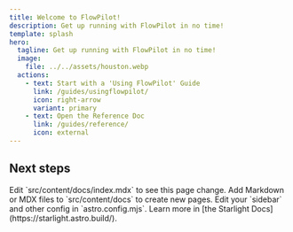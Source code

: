 ```yaml
---
title: Welcome to FlowPilot!
description: Get up running with FlowPilot in no time!
template: splash
hero:
  tagline: Get up running with FlowPilot in no time!
  image:
    file: ../../assets/houston.webp
  actions:
    - text: Start with a 'Using FlowPilot' Guide
      link: /guides/usingflowpilot/
      icon: right-arrow
      variant: primary
    - text: Open the Reference Doc
      link: /guides/reference/
      icon: external
---
```



## Next steps

<CardGrid stagger>
	<Card title="Update content" icon="pencil">
		Edit `src/content/docs/index.mdx` to see this page change.
	</Card>
	<Card title="Add new content" icon="add-document">
		Add Markdown or MDX files to `src/content/docs` to create new pages.
	</Card>
	<Card title="Configure your site" icon="setting">
		Edit your `sidebar` and other config in `astro.config.mjs`.
	</Card>
	<Card title="Read the docs" icon="open-book">
		Learn more in [the Starlight Docs](https://starlight.astro.build/).
	</Card>
</CardGrid>
